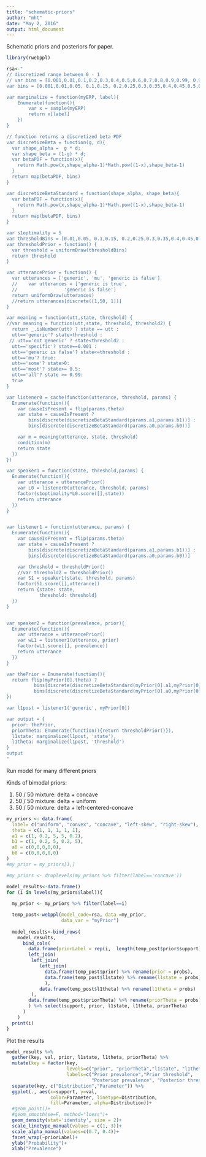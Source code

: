 ```yaml
---
title: "schematic-priors"
author: "mht"
date: "May 2, 2016"
output: html_document
---
```


Schematic priors and posteriors for paper.

```r
library(rwebppl)
```

```r
rsa<-"
// discretized range between 0 - 1
// var bins = [0.001,0.01,0.1,0.2,0.3,0.4,0.5,0.6,0.7,0.8,0.9,0.99, 0.999]
var bins = [0.001,0.01,0.05, 0.1,0.15, 0.2,0.25,0.3,0.35,0.4,0.45,0.5,0.55,0.6,0.65,0.7,0.75,0.8,0.85,0.9,0.95,0.99, 0.999]

var marginalize = function(myERP, label){
    Enumerate(function(){
        var x = sample(myERP)
        return x[label]
    })
}

// function returns a discretized beta PDF
var discretizeBeta = function(g, d){
  var shape_alpha =  g * d;
  var shape_beta = (1-g) * d;
  var betaPDF = function(x){
    return Math.pow(x,shape_alpha-1)*Math.pow((1-x),shape_beta-1)
  }
  return map(betaPDF, bins)
}

var discretizeBetaStandard = function(shape_alpha, shape_beta){
  var betaPDF = function(x){
    return Math.pow(x,shape_alpha-1)*Math.pow((1-x),shape_beta-1)
  }
  return map(betaPDF, bins)
}

var s1optimality = 5
var thresholdBins = [0.01,0.05, 0.1,0.15, 0.2,0.25,0.3,0.35,0.4,0.45,0.5,0.55,0.6,0.65,0.7,0.75,0.8,0.85,0.9,0.95,0.99]
var thresholdPrior = function() {
  var threshold = uniformDraw(thresholdBins)
  return threshold
}

var utterancePrior = function() {
  var utterances = ['generic', 'mu', 'generic is false']  
  //    var utterances = ['generic is true',
  //                 'generic is false']  
  return uniformDraw(utterances)
  //return utterances[discrete([1,50, 1])]
}

var meaning = function(utt,state, threshold) {
//var meaning = function(utt,state, threshold, threshold2) {
  return _.isNumber(utt) ? state == utt :
  utt=='generic'? state>threshold :
 // utt=='not generic' ? state<threshold2 :
  utt=='specific'? state==0.001 :
  utt=='generic is false'? state<=threshold :
  utt=='mu'? true:
  utt=='some'? state>0:
  utt=='most'? state>= 0.5:
  utt=='all'? state >= 0.99:
  true
}

var listener0 = cache(function(utterance, threshold, params) {
  Enumerate(function(){
    var causeIsPresent = flip(params.theta)
    var state = causeIsPresent ? 
        bins[discrete(discretizeBetaStandard(params.a1,params.b1))] : 
        bins[discrete(discretizeBetaStandard(params.a0,params.b0))]

    var m = meaning(utterance, state, threshold)
    condition(m)
    return state
  })
})

var speaker1 = function(state, threshold,params) {
  Enumerate(function(){
    var utterance = utterancePrior()
    var L0 = listener0(utterance, threshold, params)
    factor(s1optimality*L0.score([],state))
    return utterance
  })
}


var listener1 = function(utterance, params) {
  Enumerate(function(){
    var causeIsPresent = flip(params.theta)
    var state = causeIsPresent ? 
        bins[discrete(discretizeBetaStandard(params.a1,params.b1))] : 
        bins[discrete(discretizeBetaStandard(params.a0,params.b0))]

    var threshold = thresholdPrior()
    //var threshold2 = thresholdPrior()
    var S1 = speaker1(state, threshold, params)
    factor(S1.score([],utterance))
    return {state: state,
            threshold: threshold}
  })
}


var speaker2 = function(prevalence, prior){
  Enumerate(function(){
    var utterance = utterancePrior()
    var wL1 = listener1(utterance, prior)
    factor(wL1.score([], prevalence))
    return utterance
  })
}

var thePrior = Enumerate(function(){
  return flip(myPrior[0].theta) ? 
          bins[discrete(discretizeBetaStandard(myPrior[0].a1,myPrior[0].b1))] :
          bins[discrete(discretizeBetaStandard(myPrior[0].a0,myPrior[0].b0))]
})

var l1post = listener1('generic', myPrior[0])

var output = {
  prior: thePrior, 
  priorTheta: Enumerate(function(){return thresholdPrior()}),
  l1state: marginalize(l1post, 'state'), 
  l1theta: marginalize(l1post, 'threshold')
}
output
"
```

Run model for many different priors


Kinds of bimodal priors:

1. 50 / 50 mixture: delta + concave
2. 50 / 50 mixture: delta + uniform
3. 50 / 50 mixture: delta + left-centered-concave

```r
my_priors <- data.frame(
  label= c("uniform", "convex", "concave", "left-skew", "right-skew"),
  theta = c(1, 1, 1, 1, 1),
  a1 = c(1, 0.2, 5, 5, 0.2),
  b1 = c(1, 0.2, 5, 0.2, 5),
  a0 = c(0,0,0,0,0),
  b0 = c(0,0,0,0,0)
)
#my_prior = my_priors[1,]

#my_priors <- droplevels(my_priors %>% filter(label=='concave'))

model_results<-data.frame()
for (i in levels(my_priors$label)){
  
  my_prior <- my_priors %>% filter(label==i)

  temp_post<-webppl(model_code=rsa, data =my_prior, 
                    data_var = "myPrior")
  
  model_results<-bind_rows(
    model_results,
      bind_cols(
        data.frame(priorLabel = rep(i,  length(temp_post$prior$support))),
        left_join(
         left_join(
            left_join(
              data.frame(temp_post$prior) %>% rename(prior = probs),
              data.frame(temp_post$l1state) %>% rename(l1state = probs)
              ),
            data.frame(temp_post$l1theta) %>% rename(l1theta = probs)
         ),
        data.frame(temp_post$priorTheta) %>% rename(priorTheta = probs)
        ) %>% select(support, prior, l1state, l1theta, priorTheta)
      )
    )
  print(i)
}

``` 

Plot the results 

```r

model_results %>% 
  gather(key, val, prior, l1state, l1theta, priorTheta) %>%
  mutate(key = factor(key, 
                      levels=c("prior", "priorTheta","l1state", "l1theta"), 
                      labels=c("Prior prevalence","Prior threshold",
                               "Posterior prevalence", "Posterior threshold"))) %>%
  separate(key, c("Distribution","Parameter")) %>%
  ggplot(., aes(x=support, y=val, 
                color=Parameter, linetype=Distribution, 
                fill=Parameter, alpha=Distribution))+
  #geom_point()+
  #geom_smooth(se=F, method="loess")+
  geom_density(stat='identity', size = 2)+
  scale_linetype_manual(values = c(1, 3))+
  scale_alpha_manual(values=c(0.7, 0.4))+
  facet_wrap(~priorLabel)+
  ylab("Probability")+
  xlab("Prevalence")




```


